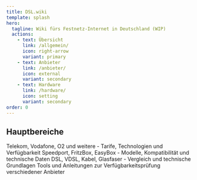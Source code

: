 ```yaml
---
title: DSL.wiki
template: splash
hero:
  tagline: Wiki fürs Festnetz-Internet in Deutschland (WIP)
  actions:
    - text: Übersicht
      link: /allgemein/
      icon: right-arrow
      variant: primary
    - text: Anbieter
      link: /anbieter/
      icon: external
      variant: secondary
    - text: Hardware
      link: /hardware/
      icon: setting
      variant: secondary
order: 0
---
```



## Hauptbereiche

<CardGrid stagger>
  <CustomLinkCard title="Internetanbieter" icon="rocket" href="/anbieter/">
    Telekom, Vodafone, O2 und weitere - Tarife, Technologien und Verfügbarkeit
  </CustomLinkCard>
  
  <CustomLinkCard title="Hardware & Router" icon="setting" href="/hardware/">
    Speedport, FritzBox, EasyBox - Modelle, Kompatibilität und technische Daten
  </CustomLinkCard>
  
  <CustomLinkCard title="Internet-Technologien" icon="information" href="/allgemein/technologien/">
    DSL, VDSL, Kabel, Glasfaser - Vergleich und technische Grundlagen
  </CustomLinkCard>
  
  <CustomLinkCard title="Verfügbarkeit prüfen" icon="magnifier" href="/allgemein/verfuegbarkeit/">
    Tools und Anleitungen zur Verfügbarkeitsprüfung verschiedener Anbieter
  </CustomLinkCard>
</CardGrid>
